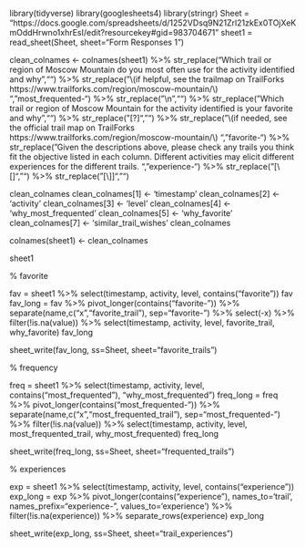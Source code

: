 library(tidyverse)
library(googlesheets4)
library(stringr)
Sheet = "https://docs.google.com/spreadsheets/d/1252VDsq9N21Zrl21zkEx0TOjXeKmOddHrwno1xhrEsI/edit?resourcekey#gid=983704671"
sheet1 = read_sheet(Sheet, sheet="Form Responses 1")

clean_colnames <- colnames(sheet1) %>% 
str_replace("Which trail or region of Moscow Mountain do you most often use for the activity identified and why","") %>%
str_replace("\\(if helpful, see the trailmap on TrailForks https://www.trailforks.com/region/moscow-mountain/\\) ","most_frequented-") %>%
str_replace("\\n","") %>%
str_replace("Which trail or region of Moscow Mountain for the activity identified is your favorite and why","") %>%
str_replace("[?]","") %>%
str_replace("\\(if needed, see the official trail map on TrailForks https://www.trailforks.com/region/moscow-mountain/\\) ","favorite-") %>%
str_replace("Given the descriptions above, please check any trails you think fit the objective listed in each column. Different activities may elicit different experiences for the different trails. ", "experience-") %>%
str_replace("[\\[]", "") %>%
str_replace("[\\]]", "")

clean_colnames
clean_colnames[1] <- 'timestamp'
clean_colnames[2] <- 'activity'
clean_colnames[3] <- 'level'
clean_colnames[4] <- 'why_most_frequented'
clean_colnames[5] <- 'why_favorite'
clean_colnames[7] <- 'similar_trail_wishes'
clean_colnames

colnames(sheet1) <- clean_colnames

sheet1

% favorite 

fav = sheet1 %>% select(timestamp, activity, level, contains("favorite"))
fav
fav_long = fav  %>%
 pivot_longer(contains("favorite-")) %>%
 separate(name,c("x","favorite_trail"), sep="favorite-") %>%
 select(-x) %>%
 filter(!is.na(value)) %>%
 select(timestamp, activity, level, favorite_trail, why_favorite)
fav_long

sheet_write(fav_long, ss=Sheet, sheet="favorite_trails")

% frequency

freq = sheet1 %>% select(timestamp, activity, level, contains("most_frequented"), "why_most_frequented")
freq_long = freq  %>%
 pivot_longer(contains("most_frequented-")) %>%
 separate(name,c("x","most_frequented_trail"), sep="most_frequented-") %>%
 filter(!is.na(value)) %>%
 select(timestamp, activity, level, most_frequented_trail, why_most_frequented)
freq_long

sheet_write(freq_long, ss=Sheet, sheet="frequented_trails")

% experiences

exp = sheet1 %>% select(timestamp, activity, level, contains("experience"))
exp_long = exp %>%
pivot_longer(contains("experience"), names_to='trail', names_prefix="experience-", values_to='experience') %>%
filter(!is.na(experience)) %>%
separate_rows(experience)
exp_long

sheet_write(exp_long, ss=Sheet, sheet="trail_experiences")

